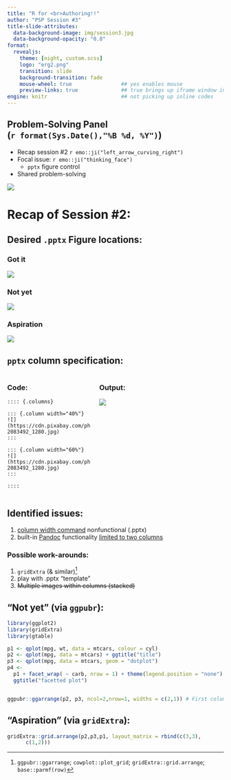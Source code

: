 ```yaml
---
title: "R for <br>Authoring!!"
author: "PSP Session #3"
title-slide-attributes: 
  data-background-image: img/session3.jpg
  data-background-opacity: "0.8"
format:
  revealjs:
    theme: [night, custom.scss]
    logo: "erg2.png"
    transition: slide
    background-transition: fade
    mouse-wheel: true                ## yes enables mouse
    preview-links: true              ## true brings up iframe window instead of "site"
engine: knitr                        ## not picking up inline codes
---
```


## Problem-Solving Panel <br>(`r format(Sys.Date(),"%B %d, %Y")`)

:::: {layout="[45,55]"}

::: {.first-column}

+   Recap session #2 `r emo::ji("left_arrow_curving_right")`
+   Focal issue: `r emo::ji("thinking_face")`
    + `pptx` figure control 
+   Shared problem-solving

:::

::: {.second-column}
![](img/title2.JPG)
:::

::::

# Recap of Session #2:

## Desired `.pptx` Figure locations:

::::: {.panel-tabset}

### Got it

![](img/gotitpptx.JPG)

### Not yet {#not-yet}

![](img/notyetpptx.JPG)

### Aspiration {#aspire}

![](img/desiredpptx.JPG)

::::

## `pptx` column specification: 

::::{.columns}

::: {.column width="40%"}

### Code:
```
:::: {.columns}

::: {.column width="40%"}
![](https://cdn.pixabay.com/photo/2017/02/20/18/03/cat-2083492_1280.jpg)
:::

::: {.column width="60%"}
![](https://cdn.pixabay.com/photo/2017/02/20/18/03/cat-2083492_1280.jpg)
:::

::::
```
:::

::: {.column width="60%"}

### Output:

![](img/pptxkittens.png)
:::

:::::

## Identified issues:

1. [column width command](https://quarto.org/docs/presentations/powerpoint.html#multiple-columns) nonfunctional (.pptx) 
2. built-in [Pandoc](https://www.meyerperin.com/using-quarto/#powerpoint-layout-rules) functionality [limited to two columns](https://quarto.org/docs/presentations/powerpoint.html)

::: {.fragment}
### Possible work-arounds:

1. `gridExtra` (& similar)^[`ggpubr::ggarrange`; `cowplot::plot_grid`; `gridExtra::grid.arrange`;  `base::parmf(row)`]
2. play with .pptx "template" 
3. ~~Multiple images within columns (stacked)~~
:::

## "Not yet" (via `ggpubr`):

```r
library(ggplot2)
library(gridExtra)
library(gtable)

p1 <- qplot(mpg, wt, data = mtcars, colour = cyl)
p2 <- qplot(mpg, data = mtcars) + ggtitle("title")
p3 <- qplot(mpg, data = mtcars, geom = "dotplot")
p4 <-
  p1 + facet_wrap( ~ carb, nrow = 1) + theme(legend.position = "none") +
  ggtitle("facetted plot")


ggpubr::ggarrange(p2, p3, ncol=2,nrow=1, widths = c(2,1)) # First column twice as wide as second

```

## "Aspiration" (via `gridExtra`):

```r
gridExtra::grid.arrange(p2,p3,p1, layout_matrix = rbind(c(3,3),
      c(1,2)))
```


